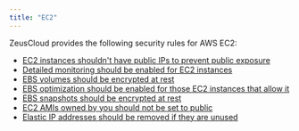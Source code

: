 ```yaml
---
title: "EC2"
---
```


ZeusCloud provides the following security rules for AWS EC2:
- <a href="https://github.com/Zeus-Labs/ZeusCloud/blob/main/backend/rules/ec2/avoid_public_ips.go">EC2 instances shouldn't have public IPs to prevent public exposure</a>
- <a href="https://github.com/Zeus-Labs/ZeusCloud/blob/main/backend/rules/ec2/detailed_monitoring_enabled.go">Detailed monitoring should be enabled for EC2 instances</a>
- <a href="https://github.com/Zeus-Labs/ZeusCloud/blob/main/backend/rules/ec2/ebs_at_rest_encrypted.go">EBS volumes should be encrypted at rest</a>
- <a href="https://github.com/Zeus-Labs/ZeusCloud/blob/main/backend/rules/ec2/ebs_optimized_enabled.go">EBS optimization should be enabled for those EC2 instances that allow it</a>
- <a href="https://github.com/Zeus-Labs/ZeusCloud/blob/main/backend/rules/ec2/ebs_snapshot_encrypted.go">EBS snapshots should be encrypted at rest</a>
- <a href="https://github.com/Zeus-Labs/ZeusCloud/blob/main/backend/rules/ec2/no_public_amis.go">EC2 AMIs owned by you should not be set to public</a>
- <a href="https://github.com/Zeus-Labs/ZeusCloud/blob/main/backend/rules/ec2/unused_eip_addresses.go">Elastic IP addresses should be removed if they are unused</a>
